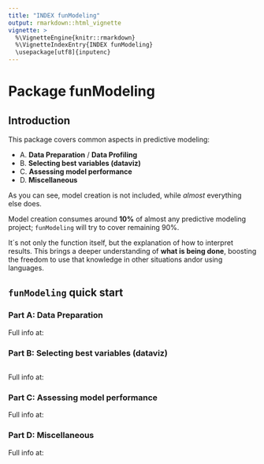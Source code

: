 ```yaml
---
title: "INDEX funModeling"
output: rmarkdown::html_vignette
vignette: >
  %\VignetteEngine{knitr::rmarkdown}
  %\VignetteIndexEntry{INDEX funModeling}
  \usepackage[utf8]{inputenc}
---
```



Package funModeling
====

## Introduction

This package covers common aspects in predictive modeling:

+  A. **Data Preparation** / **Data Profiling**
+  B. **Selecting best variables (dataviz)**
+  C. **Assessing model performance**
+  D. **Miscellaneous**


As you can see, model creation is not included, while _almost_ everything else does. 

Model creation consumes around **10%** of almost any predictive modeling project; `funModeling` will try to cover remaining 90%. 

It´s not only the function itself, but the explanation of how to interpret results. This brings a deeper understanding of **what is being done**, boosting the freedom to use that knowledge in other situations andor using languages.


## `funModeling` quick start


### Part A: Data Preparation

Full info at: 

### Part B: Selecting best variables (dataviz)

```r


```

Full info at: 

### Part C: Assessing model performance

Full info at: 

### Part D: Miscellaneous

Full info at: 


